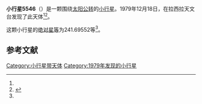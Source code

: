 {{Infobox planet
| bgcolour = #FFFFC0
| name = 5546 Salavat
| symbol = 
| image = 
| caption = 
| discovery = yes
| discovery_ref = 
| discoverer = {{link-en|亨利·德波鸿诺|Henri Debehogne}}
| discovery_site = [[拉西拉天文台|拉西拉天文台]] 
| discovered = 1979年12月18日
| designations = yes
| mp_name = 
| named_after = 
| alt_names = 1979 YS/ 1976 EE / 1990 OO4 / 1991 RK29
| mp_category = [[主带小行星|主带小行星]]
| orbit_ref = <ref name="a">[http://ssd.jpl.nasa.gov/sbdb.cgi?sstr=5546 5546 Salavat] {{Wayback|url=http://ssd.jpl.nasa.gov/sbdb.cgi?sstr=5546 |date=20210722232619 }}，小行星數據庫瀏覽器（JPL Small-Body Database Browser）－[[美国国家航空航天局|美国国家航空航天局]]喷气推进实验室</ref>
| epoch = 2456400.5 (2013年4月18日更新)
| aphelion = {{convert|2.9207684|AU|km|3|abbr=on|lk=out}}
| perihelion = {{convert|2.3235218|AU|km|3|abbr=on}}
| semimajor = {{convert|2.6221451|AU|km|3|abbr=on}}
| eccentricity = 0.1138851
| period = 1550.898953 [[日|日]]<br />4.25[[儒略年|儒略年]]
| avg_speed = 
| inclination = 12.18801
| asc_node = 287.24015
| mean_anomaly = 
| arg_peri = 241.69552
| satellites = 
| physical_characteristics = yes
| dimensions = 
| mass = 
| density = 
| surface_grav = 
| escape_velocity = 
| sidereal_day = 
| axial_tilt = 
| pole_ecliptic_lat = 
| pole_ecliptic_lon = 
| albedo = 
| temperatures= 
| temp_name1 = 
| mean_temp_1 = 
| max_temp_1 = 
| temp_name2 = 
| max_temp_2 = 
| spectral_type = 
| abs_magnitude = 241.69552
}}

'''小行星5546'''（{{lang-en|5546 Salavat}}）是一颗围绕[[太阳|太阳]][[公转|公转]]的[[小行星|小行星]]。1979年12月18日，{{link-en|亨利·德波鸿诺|Henri Debehogne}}在拉西拉天文台发现了此天体<ref name="a" /><ref>{{cite news|title=小行星列表|url=http://cfa-www.harvard.edu/iau/lists/NumberedMPs.txt|accessdate=2013-07-08|newspaper=哈佛大学|archive-date=2008-05-17|archive-url=https://web.archive.org/web/20080517010638/http://cfa-www.harvard.edu/iau/lists/NumberedMPs.txt|dead-url=no}}</ref>。

这颗小行星的[[绝对星等|绝对星等]]为241.69552等<ref name="a" />。

==参考文献==
{{reflist}}
{{Minor Planet Number|[[小行星5545|小行星5545]]|[[小行星5547|小行星5547]]}}

{{小天体}}

[[Category:小行星带天体|Category:小行星带天体]]
[[Category:1979年发现的小行星|Category:1979年发现的小行星]]

{{asteroid-stub}}